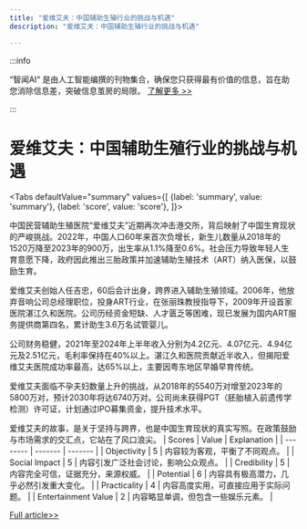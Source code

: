 ```yaml
---
title: "爱维艾夫：中国辅助生殖行业的挑战与机遇"
description: "爱维艾夫：中国辅助生殖行业的挑战与机遇"

---
```



:::info

“智闻AI“ 是由人工智能编撰的刊物集合，确保您只获得最有价值的信息，旨在助您消除信息差，突破信息茧房的局限。  [了解更多 >>](/)

:::

# 爱维艾夫：中国辅助生殖行业的挑战与机遇


<Tabs
	defaultValue="summary"
	values={[
	{label: 'summary', value: 'summary'},
	{label: 'score', value: 'score'},
]}>
<TabItem value="summary">


中国民营辅助生殖医院“爱维艾夫”近期再次冲击港交所，背后映射了中国生育现状的严峻挑战。2022年，中国人口60年来首次负增长，新生儿数量从2018年的1520万降至2023年的900万，出生率从1.1%降至0.6%。社会压力导致年轻人生育意愿下降，政府因此推出三胎政策并加速辅助生殖技术（ART）纳入医保，以鼓励生育。

爱维艾夫创始人任吉忠，60后会计出身，跨界进入辅助生殖领域。2006年，他放弃音响公司总经理职位，投身ART行业，在张丽珠教授指导下，2009年开设首家医院湛江久和医院。公司历经资金短缺、人才匮乏等困难，现已发展为国内ART服务提供商第四名，累计助生3.6万名试管婴儿。

公司财务稳健，2021年至2024年上半年收入分别为4.2亿元、4.07亿元、4.94亿元及2.51亿元，毛利率保持在40%以上。湛江久和医院贡献近半收入，但揭阳爱维艾夫医院成功率最高，达65%以上，主要因粤东地区早婚早育传统。

爱维艾夫面临不孕夫妇数量上升的挑战，从2018年的5540万对增至2023年的5800万对，预计2030年将达6740万对。公司尚未获得PGT（胚胎植入前遗传学检测）许可证，计划通过IPO募集资金，提升技术水平。

爱维艾夫的故事，是关于坚持与跨界，也是中国生育现状的真实写照。在政策鼓励与市场需求的交汇点，它站在了风口浪尖。
</TabItem>
<TabItem value="score">
	| Scores     | Value   | Explanation |
	| -------- | ------- | ------- |
	| Objectivity  | 5    | 内容较为客观，平衡了不同观点。    |
	| Social Impact | 5     | 内容引发广泛社会讨论，影响公众观点。    |
	| Credibility    | 5    | 内容完全可信，证据充分，来源权威。    |
	| Potential    | 6    | 内容具有极高潜力，几乎必然引发重大变化。    |
	| Practicality    | 4    | 内容高度实用，可直接应用于实际问题。    |
	| Entertainment Value    | 2    | 内容略显单调，但包含一些娱乐元素。    |
</TabItem>
</Tabs>

[Full article>>](https://www.36kr.com/p/2974061655740678)
